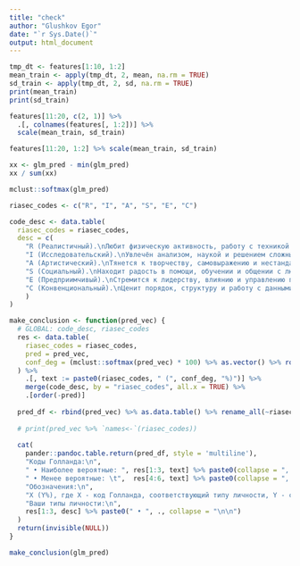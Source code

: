 ```yaml
---
title: "check"
author: "Glushkov Egor"
date: "`r Sys.Date()`"
output: html_document
---
```


```r
tmp_dt <- features[1:10, 1:2]
mean_train <- apply(tmp_dt, 2, mean, na.rm = TRUE)
sd_train <- apply(tmp_dt, 2, sd, na.rm = TRUE)
print(mean_train)
print(sd_train)
```


```r
features[11:20, c(2, 1)] %>% 
  .[, colnames(features[, 1:2])] %>% 
  scale(mean_train, sd_train)

features[11:20, 1:2] %>% scale(mean_train, sd_train)
```

```r
xx <- glm_pred - min(glm_pred)
xx / sum(xx)

mclust::softmax(glm_pred)
```

```r
riasec_codes <- c("R", "I", "A", "S", "E", "C")

code_desc <- data.table(
  riasec_codes = riasec_codes,
  desc = c(
    "R (Реалистичный).\nЛюбит физическую активность, работу с техникой и инструментами. Примеры: инженер 🛠️, механик, строитель.",
    "I (Исследовательский).\nУвлечён анализом, наукой и решением сложных задач. Примеры: учёный 🔬, программист, биолог.",
    "A (Артистический).\nТянется к творчеству, самовыражению и нестандартным решениям. Примеры: дизайнер 🎨, музыкант, писатель.",
    "S (Социальный).\nНаходит радость в помощи, обучении и общении с людьми. Примеры: учитель 📚, психолог, социальный работник.",
    "E (Предприимчивый).\nСтремится к лидерству, влиянию и управлению проектами. Примеры: менеджер 💼, предприниматель, юрист.",
    "C (Конвенциональный).\nЦенит порядок, структуру и работу с данными. Примеры: бухгалтер 📊, администратор, архивариус."
    )
)
```


```r
make_conclusion <- function(pred_vec) {
  # GLOBAL: code_desc, riasec_codes
  res <- data.table(
    riasec_codes = riasec_codes,
    pred = pred_vec,
    conf_deg = (mclust::softmax(pred_vec) * 100) %>% as.vector() %>% round(1)
  ) %>% 
    .[, text := paste0(riasec_codes, " (", conf_deg, "%)")] %>% 
    merge(code_desc, by = "riasec_codes", all.x = TRUE) %>% 
    .[order(-pred)]
  
  pred_df <- rbind(pred_vec) %>% as.data.table() %>% rename_all(~riasec_codes)
  
  # print(pred_vec %>% `names<-`(riasec_codes))
  
  cat(
    pander::pandoc.table.return(pred_df, style = 'multiline'),
    "Коды Голланда:\n",
    " • Наиболее вероятные: ", res[1:3, text] %>% paste0(collapse = ", "), "\n",
    " • Менее вероятные: \t",  res[4:6, text] %>% paste0(collapse = ", "), "\n\n",
    "Обозначения:\n",
    "X (Y%), где X - код Голланда, соответствующий типу личности, Y - степень уверенности, что данный код Голланда входит в верхнюю триаду\n\n",
    "Ваши типы личности:\n",
    res[1:3, desc] %>% paste0(" • ", ., collapse = "\n\n")
  )
  return(invisible(NULL))
}
```

```r
make_conclusion(glm_pred)
```

